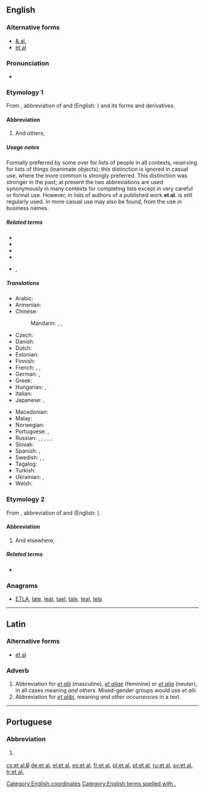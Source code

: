 ==English==

===Alternative forms===
* [[& al.]]
* [[et al]]

===Pronunciation===
* {{IPA|/ɛtˈɑːl/|/eɪˈtɑːl/|/ɛtˈæl/|lang=en}}

===Etymology 1===
From {{etyl|la|en}}, abbreviation of {{term|et||lang=la|and}} and {{term|alius|alii|lang=la|others}} (English: {{m|en|et alii}}) and its forms and derivatives.

====Abbreviation====
{{head|en|abbreviation}}

# And others; {{non-gloss definition|to complete a list, especially of people, as authors of a published work.}}

=====Usage notes=====
Formally preferred by some over {{m|en|etc.}} for lists of people in all contexts, reserving {{term||etc.}} for lists of things (inanimate objects); this distinction is ignored in casual use, where the more common {{term||etc.}} is strongly preferred. This distinction was stronger in the past; at present the two abbreviations are used synonymously in many contexts for completing lists except in very careful or formal use. However, in lists of authors of a published work '''et al.''' is still regularly used. In more casual use {{m|en|&amp; co.}} may also be found, from the use in business names.

=====Related terms=====
* {{l|en|et alia}}<!-- Abbreviation from Latin, not derived in English -->
* {{l|en|et aliae}}
* {{l|en|et alii}}
* {{l|en|et alios}}
* {{l|en|etc.}}, {{l|en|&c.}}

=====Translations=====
{{trans-top|and others}}
* Arabic: {{t|ar|وآخرون|tr=wa-ʾāxrūn|sc=Arab}}
* Armenian: {{t|hy|եւ այլք}}
* Chinese:
*: Mandarin: {{t+|cmn|等等|tr=děngděng|sc=Hani}}, {{t|cmn|以及其他|tr=yǐjí qítā|sc=Hani}}, {{t|cmn|以及其他人|tr=yǐjí qítā rén|sc=Hani}} {{qualifier|of people}}
* Czech: {{t|cs|a další}}
* Danish: {{t|da|og andre}}
* Dutch: {{t|nl|en anderen}}
* Estonian: {{t|et|jt (ja teised)}}
* Finnish: {{t|fi|ynnä muut}}
* French: {{t+|fr|et al.}}, {{t+|fr|et coll.}}, {{t|fr|& cie}}
* German: {{t|de|und Andere|p}}, {{t|de|und Anderes|n}} {{qualifier|of uncountable objects}}
* Greek: {{t+|el|κ.ά.|sc=Grek}}
* Hungarian: {{t|hu|és tsai.}}, {{t|hu|et al.}}
* Italian: {{t|it|ed altri|m}}
* Japanese: {{t+|ja|ら|tr=ra|sc=Jpan}}, {{t|ja|など|tr=nado|sc=Jpan}}
{{trans-mid}}
* Macedonian: {{t|mk|и др.|p|tr=i dr.|sc=Cyrl}}
* Malay: {{t|ms|dan lain-lain}}
* Norwegian: {{t|no|og andre}}
* Portuguese: {{t|pt|et al.}}, {{t|pt|[[e]] [[outros]]}}
* Russian: {{t|ru|и др.|tr=i dr.|p|sc=Cyrl}}, {{t|ru|и другие|p|tr=i drugíje|sc=Cyrl}}, {{t|ru|и другое|n|tr=i drugóje|sc=Cyrl}} {{qualifier|of uncountable objects}}, {{t|ru|и пр.|tr=i pr.|sc=Cyrl}}, {{t|ru|и прочие|p|tr=i próčije|sc=Cyrl}}, {{t|ru|и прочее|n|tr=i próčeje|sc=Cyrl}} {{qualifier|of uncountable objects}}
* Slovak: {{t|sk|a ďalší}}
* Spanish: {{t|es|y otros|m-p}}, {{t|es|y otras|f-p}}
* Swedish: {{t|sv|med flera|p}}, {{t+|sv|et al.}}, {{t+|sv|m.fl.}}
* Tagalog: {{t|tl|at iba pa}}
* Turkish: {{t|tr|ve diğerleri}}
* Ukrainian: {{t+|uk|та ін.|tr=ta in.|p|sc=Cyrl}}, {{t|uk|та інші|p|tr=ta ínši|sc=Cyrl}}
* Welsh: {{t|cy|ac eraill}}
{{trans-bottom}}

===Etymology 2===
From {{etyl|la|en}}, abbreviation of {{term|et||lang=la|and}} and {{term|alius|alibi|lang=la|other places}} (English: {{m|en|et alibi}}).

====Abbreviation====
{{head|en|abbreviation}}

# And elsewhere; {{non-gloss definition|to complete a list of places.}}

=====Related terms=====
* {{l|en|et alibi}}<!-- Abbreviation from Latin, not derived in English -->

===Anagrams===
* [[ETLA#English|ETLA]], [[late#English|late]], [[leat#English|leat]], [[tael#English|tael]], [[tale#English|tale]], [[teal#English|teal]], [[tela#English|tela]]

[[Category:English coordinates]]
[[Category:English terms spelled with .]]

----

==Latin==

===Alternative forms===
* [[et al]]

===Adverb===
{{head|la|adverb}}

# Abbreviation for ''[[et alii#Latin|et alii]]'' (masculine), ''[[et aliae#Latin|et aliae]]'' (feminine) or ''[[et alia#Latin|et alia]]'' (neuter), in all cases meaning ''and others''. Mixed-gender groups would use ''et alii''.
# Abbreviation for ''[[et alibi]]'', meaning ''and other occurrences'' in a text.

----

==Portuguese==

===Abbreviation===
{{head|pt|abbreviation}}

# {{l/en|et al.}} {{gloss|and others}}

[[cs:et al.]]Ƀ
[[de:et al.]]
[[el:et al.]]
[[es:et al.]]
[[fr:et al.]]
[[pl:et al.]]
[[pt:et al.]]
[[ru:et al.]]
[[sv:et al.]]
[[tr:et al.]]